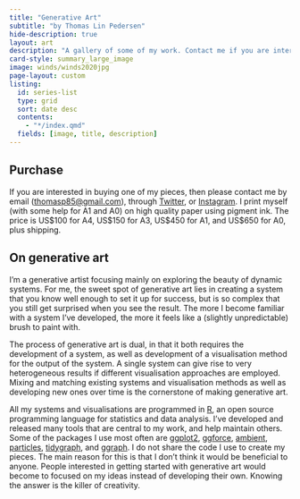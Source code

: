 ```yaml
---
title: "Generative Art"
subtitle: "by Thomas Lin Pedersen"
hide-description: true
layout: art
description: "A gallery of some of my work. Contact me if you are interested in a purchase."
card-style: summary_large_image
image: winds/winds2020jpg
page-layout: custom
listing:
  id: series-list
  type: grid
  sort: date desc
  contents: 
    - "*/index.qmd"
  fields: [image, title, description]
---
```


::: grid
::: {.g-col-xl-4 .g-col-md-6 .g-col-12}
## Purchase

If you are interested in buying one of my pieces, then please contact me by email ([thomasp85\@gmail.com](mailto:thomasp85@gmail.com){.email}), through [Twitter](https://twitter.com/thomasp85), or [Instagram](https://instagram.com/thomasp85_). I print myself (with some help for A1 and A0) on high quality paper using pigment ink. The price is US\$100 for A4, US\$150 for A3, US\$450 for A1, and US\$650 for A0, plus shipping.

## On generative art

I'm a generative artist focusing mainly on exploring the beauty of dynamic systems. For me, the sweet spot of generative art lies in creating a system that you know well enough to set it up for success, but is so complex that you still get surprised when you see the result. The more I become familiar with a system I've developed, the more it feels like a (slightly unpredictable) brush to paint with.

The process of generative art is dual, in that it both requires the development of a system, as well as development of a visualisation method for the output of the system. A single system can give rise to very heterogeneous results if different visualisation approaches are employed. Mixing and matching existing systems and visualisation methods as well as developing new ones over time is the cornerstone of making generative art.

All my systems and visualisations are programmed in [R](https://cran.r-project.org), an open source programming language for statistics and data analysis. I've developed and released many tools that are central to my work, and help maintain others. Some of the packages I use most often are [ggplot2](https://ggplot2.tidyverse.org), [ggforce](https://ggforce.data-imaginist.com), [ambient](https://ambient.data-imaginist.com), [particles](https://github.com/thomasp85/particles), [tidygraph](https://github.com/thomasp85/tidygraph), and [ggraph](https://ggraph.data-imaginist.com). I do not share the code I use to create my pieces. The main reason for this is that I don't think it would be beneficial to anyone. People interested in getting started with generative art would become to focused on my ideas instead of developing their own. Knowing the answer is the killer of creativity.
:::

::: {.g-col-xl-8 .g-col-md-6 .g-col-12}
::: headspace
:::

::: {#series-list style="container-type: inline-size;"}
:::
:::
:::
